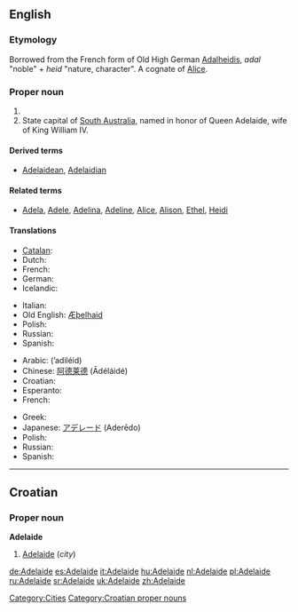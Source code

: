 {{also|Adélaïde}}
==English==

===Etymology===
Borrowed from the French form of Old High German [[Adalheidis]], ''adal'' "noble" + ''heid'' "nature, character". A cognate of [[Alice]].

===Proper noun===
{{en-proper noun}}

# {{given name|female|from=Germanic}}
# State capital of [[South Australia]], named in honor of Queen Adelaide, wife of King William IV.

====Derived terms====
* [[Adelaidean]], [[Adelaidian]]

====Related terms====
* [[Adela]], [[Adele]], [[Adelina]], [[Adeline]], [[Alice]], [[Alison]], [[Ethel]], [[Heidi]]

====Translations====
{{trans-top|female given name}}
* [[Catalan]]: {{t-|ca|Adelaida|f}}
* Dutch: {{t-|nl|Adelheid|f}}
* French: {{t+|fr|Adélaïde|f}}
* German: {{t+|de|Adelheid|f}}
* Icelandic: {{t+|is|Aðalheiður}}
{{trans-mid}}
* Italian: {{t+|it|Adelaide}}
* Old English: [[Æþelhaid]]
* Polish: {{t+|pl|Adelajda|f}}
* Russian: {{t+|ru|Аделаида|f|tr=Adelaída}}
* Spanish: {{t-|es|Adelaida|f}}
{{trans-bottom}}

{{trans-top|state capital of South Australia}}
* Arabic: {{Arab|[[أديليد]]}} (’adiléid)
* Chinese: [[阿德莱德]] (Ādéláidé)
* Croatian: {{t-|hr|Adelaide|m}}
* Esperanto: {{t-|eo|Adelajdo|xs=Esperanto}}
* French: {{t+|fr|Adélaïde}}
{{trans-mid}}
* Greek: {{t-|el|Αδελαϊδα|f|tr=Aðelaïða}}
* Japanese: [[アデレード]] (Aderēdo)
* Polish: {{t+|pl|Adelajda|f}}
* Russian: {{t+|ru|Аделаида|f|tr=Adelaída}}
* Spanish: {{t-|es|Adelaida|f}}
{{trans-bottom}}

[[Category:Cities]]

----

==Croatian==

===Proper noun===
'''Adelaide''' {{m}}

# [[#English|Adelaide]] (''city'')

[[Category:Croatian proper nouns]]

[[de:Adelaide]]
[[es:Adelaide]]
[[it:Adelaide]]
[[hu:Adelaide]]
[[nl:Adelaide]]
[[pl:Adelaide]]
[[ru:Adelaide]]
[[sr:Adelaide]]
[[uk:Adelaide]]
[[zh:Adelaide]]